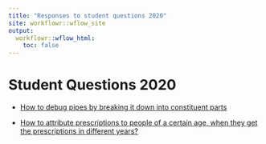 ```yaml
---
title: "Responses to student questions 2020"
site: workflowr::wflow_site
output:
  workflowr::wflow_html:
    toc: false
---
```


# Student Questions 2020

- [How to debug pipes by breaking it down into constituent parts](kei_wa_how_to_debug_pipes_by_breaking_pipe_down_into_constituent_parts.html)

- [How to attribute prescriptions to people of a certain age, when they get the prescriptions in different years?](2020_natalie_supply_date.html)
